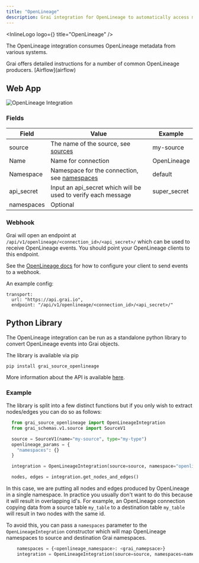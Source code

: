 ```yaml
---
title: "OpenLineage"
description: Grai integration for OpenLineage to automatically access metadata.
---
```



<InlineLogo logo={<OpenlineageLogoIcon />} title="OpenLineage" />

The OpenLineage integration consumes OpenLineage metadata from various systems.

<Callout type="info" emoji="ℹ️">
  Grai offers detailed instructions for a number of common OpenLineage
  producers. [Airflow](airflow)
</Callout>

## Web App

<Image
  src="/images/docs/core/integrations/openlineage.png"
  height={600}
  width={1200}
  alt="OpenLineage Integration"
/>

### Fields

| Field      | Value                                                               | Example      |
| ---------- | ------------------------------------------------------------------- | ------------ |
| source     | The name of the source, see [sources](/concepts/sources)            | my-source    |
| Name       | Name for connection                                                 | OpenLineage  |
| Namespace  | Namespace for the connection, see [namespaces](/concepts/namespace) | default      |
| api_secret | Input an api_secret which will be used to verify each message       | super_secret |
| namespaces | Optional                                                            |              |

### Webhook

Grai will open an endpoint at `/api/v1/openlineage/<connection_id>/<api_secret>/` which can be used to receive OpenLineage events. You should point your OpenLineage clients to this endpoint.

See the [OpenLineage docs](https://openlineage.io/docs/client/python) for how to configure your client to send events to a webhook.

An example config:

```
transport:
  url: "https://api.grai.io",
  endpoint: "/api/v1/openlineage/<connection_id>/<api_secret>/"
```

## Python Library

The OpenLineage integration can be run as a standalone python library to convert OpenLineage events into Grai objects.

The library is available via pip

```shell copy
pip install grai_source_openlineage
```

More information about the API is available [here](/api-docs/grai_source_openlineage/base).

### Example

The library is split into a few distinct functions but if you only wish to extract nodes/edges you can do
so as follows:

```python copy
  from grai_source_openlineage import OpenLineageIntegration
  from grai_schemas.v1.source import SourceV1

  source = SourceV1(name="my-source", type="my-type")
  openlineage_params = {
    "namespaces": {}
  }

  integration = OpenLineageIntegration(source=source, namespace="openlineage", **openlineage_params)

  nodes, edges = integration.get_nodes_and_edges()
```

In this case, we are putting all nodes and edges produced by OpenLineage in a single namespace.
In practice you usually don't want to do this because it will result in overlapping id's.
For example, an OpenLineage connection copying data from a source table `my_table` to a destination table `my_table` will
result in two nodes with the same id.

To avoid this, you can pass a `namespaces` parameter to the `OpenLineageIntegration` constructor which will map OpenLineage
namespaces to source and destination Grai namespaces.

```python copy
    namespaces = {<openlineage_namespace>: <grai_namepsace>}
    integration = OpenLineageIntegration(source=source, namespaces=namespaces)
```
